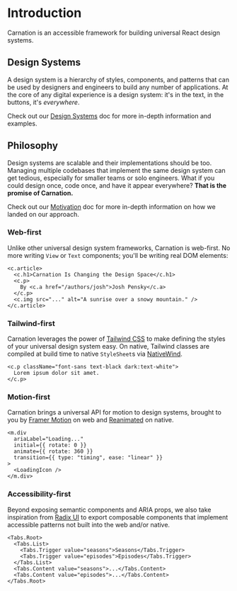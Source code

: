 # Introduction

Carnation is an accessible framework for building universal React design systems.

## Design Systems

A design system is a hierarchy of styles, components, and patterns that can be used by designers and engineers to build any number of applications. At the core of any digital experience is a design system: it's in the text, in the buttons, it's _everywhere_.

Check out our [Design Systems](/docs/background/design-systems) doc for more in-depth information and examples.

## Philosophy

Design systems are scalable and their implementations should be too. Managing multiple codebases that implement the same design system can get tedious, especially for smaller teams or solo engineers. What if you could design once, code once, and have it appear everywhere? **That is the promise of Carnation.**

Check out our [Motivation](/docs/background/motivation) doc for more in-depth information on how we landed on our approach.

### Web-first

Unlike other universal design system frameworks, Carnation is web-first. No more writing `View` or `Text` components; you'll be writing real DOM elements:

```tsx
<c.article>
  <c.h1>Carnation Is Changing the Design Space</c.h1>
  <c.p>
    By <c.a href="/authors/josh">Josh Pensky</c.a>
  </c.p>
  <c.img src="..." alt="A sunrise over a snowy mountain." />
</c.article>
```

### Tailwind-first

Carnation leverages the power of [Tailwind CSS](https://tailwindcss.com/) to make defining the styles of your universal design system easy. On native, Tailwind classes are compiled at build time to native `StyleSheet`s via [NativeWind](https://www.nativewind.dev/).

```tsx
<c.p className="font-sans text-black dark:text-white">
  Lorem ipsum dolor sit amet.
</c.p>
```

### Motion-first

Carnation brings a universal API for motion to design systems, brought to you by [Framer Motion](https://www.framer.com/motion/) on web and [Reanimated](https://docs.swmansion.com/react-native-reanimated/) on native.

```tsx
<m.div
  ariaLabel="Loading..."
  initial={{ rotate: 0 }}
  animate={{ rotate: 360 }}
  transition={{ type: "timing", ease: "linear" }}
>
  <LoadingIcon />
</m.div>
```

### Accessibility-first

Beyond exposing semantic components and ARIA props, we also take inspiration from [Radix UI](https://www.radix-ui.com/) to export composable components that implement accessible patterns not built into the web and/or native.

```tsx
<Tabs.Root>
  <Tabs.List>
    <Tabs.Trigger value="seasons">Seasons</Tabs.Trigger>
    <Tabs.Trigger value="episodes">Episodes</Tabs.Trigger>
  </Tabs.List>
  <Tabs.Content value="seasons">...</Tabs.Content>
  <Tabs.Content value="episodes">...</Tabs.Content>
</Tabs.Root>
```
